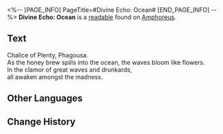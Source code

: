 <%-- [PAGE_INFO]
PageTitle=#Divine Echo: Ocean#
[END_PAGE_INFO] --%>
{{Readable Infobox
|id           = 475
|partIds      = 190786
|title        = 
|image        = Item Divine Echo- Ocean.png
|world        = Amphoreus
|parts        = 1
|author       = <!--to be added-->
|description  = A memory left by a Titan's Miracle. Only those who have received divine blessings can hear such holy resonance... Listen, the honey brew in the goblet crashes like a great wave.
|part1        = Divine Echo: Ocean
|source1      = {{cx|Source missing}}
|characters   = 
|factions     = 
}}
'''Divine Echo: Ocean''' is a [[readable]] found on [[Amphoreus]].
<!--
==Location==
{{Map Embed|<map name>|<marker id>}}
-->
==Text==
Chalice of Plenty, Phagousa.<br />As the honey brew spills into the ocean, the waves bloom like flowers.<br />In the clamor of great waves and drunkards,<br />all awaken amongst the madness.

<!--
==Trivia==
* 
-->
==Other Languages==
{{Other Languages
|en   = Divine Echo: Ocean
|zhs  = 神性的回响：海洋
|zht  = 神性的迴響：海洋
|ja   = 神性の反響：海洋
|ko   = 신성의 메아리: 바다
|es   = Eco divino: Océano
|fr   = Écho divin des Océans
|ru   = Отголосок божественности: Океан
|th   = แว่วเสียงศักดิ์สิทธิ์: มหาสมุทร
|vi   = Tiếng Vọng Thần Tính: Biển Cả
|de   = Göttliches Echo: Ozean
|id   = Gema Ilahi: Samudra
|pt   = Eco Divino: Oceano
}}

==Change History==
{{Change History|3.0}}